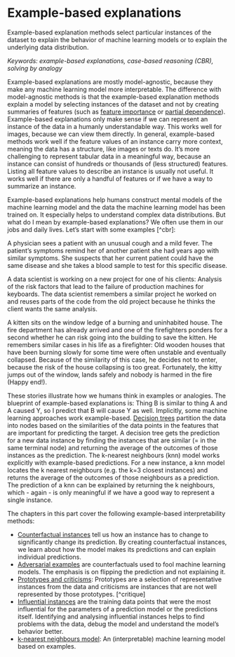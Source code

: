 # Example-based explanations {#example-based}

Example-based explanation methods select particular instances of the dataset to explain the behavior of machine learning models or to explain the underlying data distribution.

*Keywords: example-based explanations, case-based reasoning (CBR), solving by analogy*

Example-based explanations are mostly model-agnostic, because they make any machine learning model more interpretable.
The difference with model-agnostic methods is that the example-based explanation methods explain a model by selecting instances of the dataset and not by creating summaries of features (such as [feature importance](#feature-importance) or [partial dependence](#pdp)).
Example-based explanations only make sense if we can represent an instance of the data in a humanly understandable way.
This works well for images, because we can view them directly.
In general, example-based methods work well if the feature values of an instance carry more context, meaning the data has a structure, like images or texts do.
It's more challenging to represent tabular data in a meaningful way, because an instance can consist of hundreds or thousands of (less structured) features.
Listing all feature values to describe an instance is usually not useful.
It works well if there are only a handful of features or if we have a way to summarize an instance.


Example-based explanations help humans construct mental models of the machine learning model and the data the machine learning model has been trained on.
It especially helps to understand complex data distributions.
But what do I mean by example-based explanations?
We often use them in our jobs and daily lives.
Let's start with some examples [^cbr]:

A physician sees a patient with an unusual cough and a mild fever.
The patient's symptoms remind her of another patient she had years ago with similar symptoms. 
She suspects that her current patient could have the same disease and she takes a blood sample to test for this specific disease.

A data scientist is working on a new project for one of his clients:
Analysis of the risk factors that lead to the failure of production machines for keyboards.
The data scientist remembers a similar project he worked on and reuses parts of the code from the old project because he thinks the client wants the same analysis.

A kitten sits on the window ledge of a burning and uninhabited house. 
The fire department has already arrived and one of the firefighters ponders for a second whether he can risk going into the building to save the kitten.
He remembers similar cases in his life as a firefighter: 
Old wooden houses that have been burning slowly for some time were often unstable and eventually collapsed.
Because of the similarity of this case, he decides not to enter, because the risk of the house collapsing is too great. 
Fortunately, the kitty jumps out of the window, lands safely and nobody is harmed in the fire (Happy end!).

These stories illustrate how we humans think in examples or analogies.
The blueprint of example-based explanations is: 
Thing B is similar to thing A and A caused Y, so I predict that B will cause Y as well.
Implicitly, some machine learning approaches work example-based.
[Decision trees](#tree) partition the data into nodes based on the similarities of the data points in the features that are important for predicting the target.
A decision tree gets the prediction for a new data instance by finding the instances that are similar (= in the same terminal node) and returning the average of the outcomes of those instances as the prediction.
The k-nearest neighbours (knn) model works explicitly with example-based predictions. 
For a new instance, a knn model locates the k nearest neighbours (e.g. the k=3 closest instances) and returns the average of the outcomes of those neighbours as a prediction.
The prediction of a knn can be explained by returning the k neighbours, which - again - is only meaningful if we have a good way to represent a single instance.

The chapters in this part cover the following example-based interpretability methods:

- [Counterfactual instances](#counterfactual) tell us how an instance has to change to significantly change its prediction. 
By creating counterfactual instances, we learn  about how the model makes its predictions and can explain individual predictions.
- [Adversarial examples](#adversarial) are counterfactuals used to fool machine learning models. 
The emphasis is on flipping the prediction and not explaining it. 
- [Prototypes and criticisms](#proto): Prototypes are a selection of representative instances from the data and criticisms are instances that are not well represented by those prototypes. [^critique]
- [Influential instances](#influential) are the training data points that were the most influential for the parameters of a prediction model or the predictions itself. 
Identifying and analysing influential instances helps to find problems with the data, debug the model and understand the model's behavior better.
- [k-nearest neighbours model](#other-interpretable): An (interpretable) machine learning model  based on examples.


